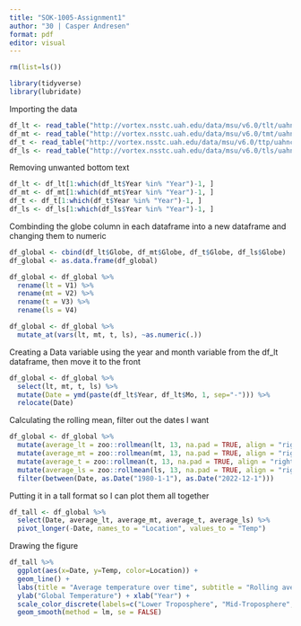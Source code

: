 ```yaml
---
title: "SOK-1005-Assignment1"
author: "30 | Casper Andresen"
format: pdf
editor: visual
---
```


```r
rm(list=ls())

library(tidyverse)
library(lubridate)
```

Importing the data

```r
df_lt <- read_table("http://vortex.nsstc.uah.edu/data/msu/v6.0/tlt/uahncdc_lt_6.0.txt")
df_mt <- read_table("http://vortex.nsstc.uah.edu/data/msu/v6.0/tmt/uahncdc_mt_6.0.txt")
df_t <- read_table("http://vortex.nsstc.uah.edu/data/msu/v6.0/ttp/uahncdc_tp_6.0.txt")
df_ls <- read_table("http://vortex.nsstc.uah.edu/data/msu/v6.0/tls/uahncdc_ls_6.0.txt")

```

Removing unwanted bottom text

```r
df_lt <- df_lt[1:which(df_lt$Year %in% "Year")-1, ]
df_mt <- df_mt[1:which(df_mt$Year %in% "Year")-1, ]
df_t <- df_t[1:which(df_t$Year %in% "Year")-1, ]
df_ls <- df_ls[1:which(df_ls$Year %in% "Year")-1, ]
```

Combinding the globe column in each dataframe into a new dataframe and changing them to numeric

```r
df_global <- cbind(df_lt$Globe, df_mt$Globe, df_t$Globe, df_ls$Globe)
df_global <- as.data.frame(df_global)

df_global <- df_global %>%
  rename(lt = V1) %>%
  rename(mt = V2) %>%
  rename(t = V3) %>%
  rename(ls = V4)

df_global <- df_global %>%
  mutate_at(vars(lt, mt, t, ls), ~as.numeric(.))
```

Creating a Data variable using the year and month variable from the df_lt dataframe, then move it to the front

```r
df_global <- df_global %>% 
  select(lt, mt, t, ls) %>%
  mutate(Date = ymd(paste(df_lt$Year, df_lt$Mo, 1, sep="-"))) %>%
  relocate(Date)

```

Calculating the rolling mean, filter out the dates I want

```r
df_global <- df_global %>%
  mutate(average_lt = zoo::rollmean(lt, 13, na.pad = TRUE, align = "right")) %>%
  mutate(average_mt = zoo::rollmean(mt, 13, na.pad = TRUE, align = "right")) %>%
  mutate(average_t = zoo::rollmean(t, 13, na.pad = TRUE, align = "right")) %>%
  mutate(average_ls = zoo::rollmean(ls, 13, na.pad = TRUE, align = "right")) %>%
  filter(between(Date, as.Date("1980-1-1"), as.Date("2022-12-1")))
```

Putting it in a tall format so I can plot them all together

```r
df_tall <- df_global %>%
  select(Date, average_lt, average_mt, average_t, average_ls) %>%
  pivot_longer(-Date, names_to = "Location", values_to = "Temp")
```

Drawing the figure

```r

df_tall %>%
  ggplot(aes(x=Date, y=Temp, color=Location)) + 
  geom_line() +
  labs(title = "Average temperature over time", subtitle = "Rolling average in the lower layers of the atmosphere. 1980 - 2022") +
  ylab("Global Temperature") + xlab("Year") +
  scale_color_discrete(labels=c("Lower Troposphere", "Mid-Troposphere", "Tropopause", "Lower Stratosphere")) +
  geom_smooth(method = lm, se = FALSE)
```
